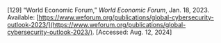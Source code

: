 \[129\]	“World Economic Forum,” *World Economic Forum*, Jan. 18, 2023\. Available: [https://www.weforum.org/publications/global-cybersecurity-outlook-2023/](https://www.weforum.org/publications/global-cybersecurity-outlook-2023/). \[Accessed: Aug. 12, 2024\]